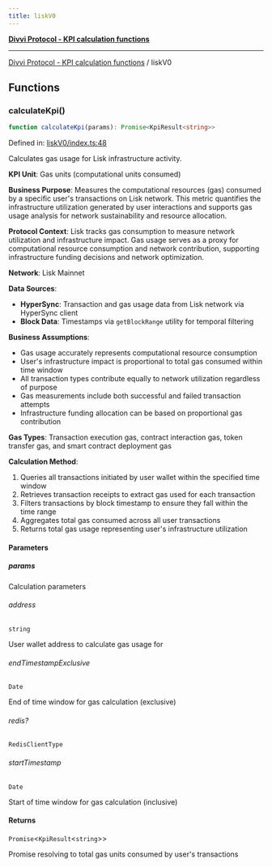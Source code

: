 ```yaml
---
title: liskV0
---
```

[**Divvi Protocol - KPI calculation functions**](./README)

---

[Divvi Protocol - KPI calculation functions](./README) / liskV0
## Functions

### calculateKpi()

```ts
function calculateKpi(params): Promise<KpiResult<string>>
```

Defined in: [liskV0/index.ts:48](https://github.com/divvi-xyz/divvi-protocol/blob/main/scripts/calculateKpi/protocols/liskV0/index.ts#L48)

Calculates gas usage for Lisk infrastructure activity.

**KPI Unit**: Gas units (computational units consumed)

**Business Purpose**: Measures the computational resources (gas) consumed by a specific user's
transactions on Lisk network. This metric quantifies the infrastructure utilization generated by user
interactions and supports gas usage analysis for network sustainability and resource allocation.

**Protocol Context**: Lisk tracks gas consumption to measure network utilization
and infrastructure impact. Gas usage serves as a proxy for computational resource consumption and
network contribution, supporting infrastructure funding decisions and network optimization.

**Network**: Lisk Mainnet

**Data Sources**:

- **HyperSync**: Transaction and gas usage data from Lisk network via HyperSync client
- **Block Data**: Timestamps via `getBlockRange` utility for temporal filtering

**Business Assumptions**:

- Gas usage accurately represents computational resource consumption
- User's infrastructure impact is proportional to total gas consumed within time window
- All transaction types contribute equally to network utilization regardless of purpose
- Gas measurements include both successful and failed transaction attempts
- Infrastructure funding allocation can be based on proportional gas contribution

**Gas Types**: Transaction execution gas, contract interaction gas, token transfer gas, and smart contract deployment gas

**Calculation Method**:

1. Queries all transactions initiated by user wallet within the specified time window
2. Retrieves transaction receipts to extract gas used for each transaction
3. Filters transactions by block timestamp to ensure they fall within the time range
4. Aggregates total gas consumed across all user transactions
5. Returns total gas usage representing user's infrastructure utilization

#### Parameters

##### params

Calculation parameters

###### address

`string`

User wallet address to calculate gas usage for

###### endTimestampExclusive

`Date`

End of time window for gas calculation (exclusive)

###### redis?

`RedisClientType`

###### startTimestamp

`Date`

Start of time window for gas calculation (inclusive)

#### Returns

`Promise`\<`KpiResult`\<`string`\>\>

Promise resolving to total gas units consumed by user's transactions



<EditPage editUrl="https://github.com/divvi-xyz/divvi-protocol/edit/main/docs/calculate-kpi/liskV0.md" lastModified="2025-08-06T15:51:38.000Z" />